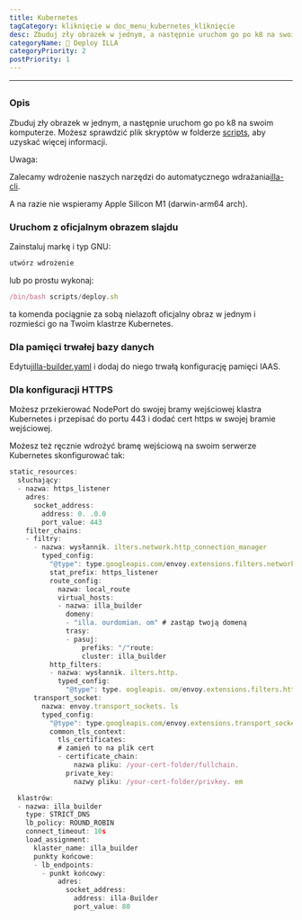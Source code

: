 ```yaml
---
title: Kubernetes
tagCategory: kliknięcie w doc_menu_kubernetes_kliknięcie
desc: Zbuduj zły obrazek w jednym, a następnie uruchom go po k8 na swoim komputerze.
categoryName: 👷 Deploy ILLA
categoryPriority: 2
postPriority: 1
---
```


* * *

## <h2 hidden>Kubernetes</h2>

### Opis

Zbuduj zły obrazek w jednym, a następnie uruchom go po k8 na swoim komputerze. Możesz sprawdzić plik skryptów w folderze [scripts](https://github.com/illacloud/deploy-illa-manually/blob/main/kubernetes/scripts), aby uzyskać więcej informacji.

Uwaga:

Zalecamy wdrożenie naszych narzędzi do automatycznego wdrażania[illa-cli](https://github.com/illacloud/illa).

A na razie nie wspieramy Apple Silicon M1 (darwin-arm64 arch).

### Uruchom z oficjalnym obrazem slajdu

Zainstaluj markę i typ GNU:

```jsx
utwórz wdrożenie
```

lub po prostu wykonaj:

```jsx
/bin/bash scripts/deploy.sh
```

ta komenda pociągnie za sobą nielazoft oficjalny obraz w jednym i rozmieści go na Twoim klastrze Kubernetes.

### Dla pamięci trwałej bazy danych

Edytuj[illa-builder.yaml](https://github.com/illacloud/deploy-illa-manually/blob/main/kubernetes/illa-builder.yaml) i dodaj do niego trwałą konfigurację pamięci IAAS.

### Dla konfiguracji HTTPS

Możesz przekierować NodePort do swojej bramy wejściowej klastra Kubernetes i przepisać do portu 443 i dodać cert https w swojej bramie wejściowej.

Możesz też ręcznie wdrożyć bramę wejściową na swoim serwerze Kubernetes skonfigurować tak:

```jsx
static_resources:
  słuchający:
  - nazwa: https_listener
    adres:
      socket_address:
        address: 0. .0.0
        port_value: 443
    filter_chains:
    - filtry:
      - nazwa: wysłannik. ilters.network.http_connection_manager
        typed_config:
          "@type": type.googleapis.com/envoy.extensions.filters.network.http_connection_manager.v3. ttpConnectionManager
          stat_prefix: https_listener
          route_config:
            nazwa: local_route
            virtual_hosts:
            - nazwa: illa_builder
              domeny:
              - "illa. ourdomian. om" # zastąp twoją domeną
              trasy:
              - pasuj:
                  prefiks: "/"route:
                  cluster: illa_builder
          http_filters:
          - nazwa: wysłannik. ilters.http.
            typed_config:
              "@type": type. oogleapis. om/envoy.extensions.filters.http.router.v3.Router
      transport_socket:
        nazwa: envoy.transport_sockets. ls
        typed_config:
          "@type": type.googleapis.com/envoy.extensions.transport_sockets.tls.v3. ownstreamTlsContext
          common_tls_context:
            tls_certificates:
            # zamień to na plik cert
            - certificate_chain:
                nazwa pliku: /your-cert-folder/fullchain.
              private_key:
                nazwy pliku: /your-cert-folder/privkey. em

  klastrów:
  - nazwa: illa_builder
    type: STRICT_DNS
    lb_policy: ROUND_ROBIN
    connect_timeout: 10s
    load_assignment:
      klaster_name: illa_builder
      punkty końcowe:
      - lb_endpoints:
        - punkt końcowy:
            adres:
              socket_address:
                address: illa-Builder
                port_value: 80
```
